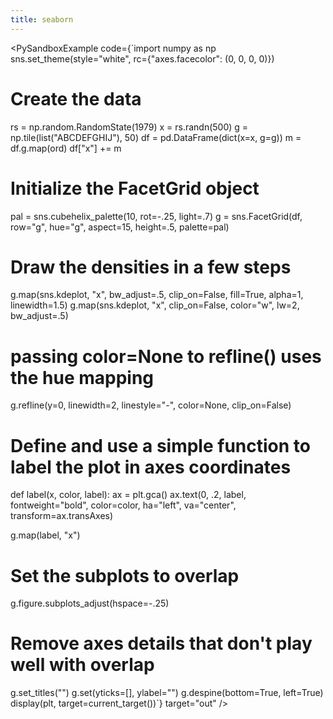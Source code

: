 ```yaml
---
title: seaborn
---
```



<PySandboxExample code={`import numpy as np
sns.set_theme(style="white", rc={"axes.facecolor": (0, 0, 0, 0)})

# Create the data

rs = np.random.RandomState(1979)
x = rs.randn(500)
g = np.tile(list("ABCDEFGHIJ"), 50)
df = pd.DataFrame(dict(x=x, g=g))
m = df.g.map(ord)
df["x"] += m

# Initialize the FacetGrid object

pal = sns.cubehelix_palette(10, rot=-.25, light=.7)
g = sns.FacetGrid(df, row="g", hue="g", aspect=15, height=.5, palette=pal)

# Draw the densities in a few steps

g.map(sns.kdeplot, "x",
bw_adjust=.5, clip_on=False,
fill=True, alpha=1, linewidth=1.5)
g.map(sns.kdeplot, "x", clip_on=False, color="w", lw=2, bw_adjust=.5)

# passing color=None to refline() uses the hue mapping

g.refline(y=0, linewidth=2, linestyle="-", color=None, clip_on=False)

# Define and use a simple function to label the plot in axes coordinates

def label(x, color, label):
ax = plt.gca()
ax.text(0, .2, label, fontweight="bold", color=color,
ha="left", va="center", transform=ax.transAxes)

g.map(label, "x")

# Set the subplots to overlap

g.figure.subplots_adjust(hspace=-.25)

# Remove axes details that don't play well with overlap

g.set_titles("")
g.set(yticks=[], ylabel="")
g.despine(bottom=True, left=True)
display(plt, target=current_target())`} target="out" />

